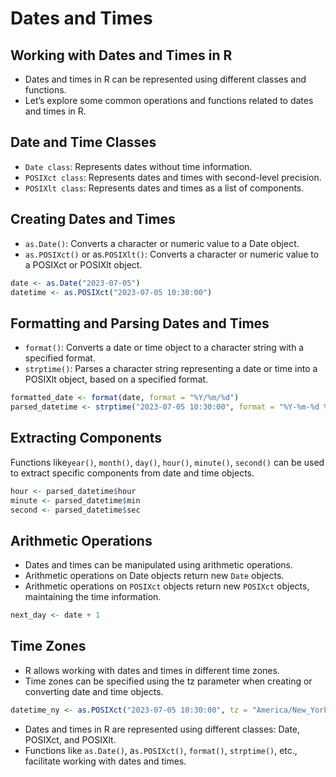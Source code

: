 # Dates and Times 
## Working with Dates and Times in R
- Dates and times in R can be represented using different classes and functions.
- Let's explore some common operations and functions related to dates and times in R.

## Date and Time Classes
- `Date class`: Represents dates without time information.
- `POSIXct class`: Represents dates and times with second-level precision.
- `POSIXlt class`: Represents dates and times as a list of components.

## Creating Dates and Times
- `as.Date()`: Converts a character or numeric value to a Date object.
- `as.POSIXct()` or as.`POSIXlt()`: Converts a character or numeric value to a POSIXct or POSIXlt object.

```r
date <- as.Date("2023-07-05")
datetime <- as.POSIXct("2023-07-05 10:30:00")
```

## Formatting and Parsing Dates and Times
- `format()`: Converts a date or time object to a character string with a specified format.
- `strptime()`: Parses a character string representing a date or time into a POSIXlt object, based on a specified format.

```r
formatted_date <- format(date, format = "%Y/%m/%d")
parsed_datetime <- strptime("2023-07-05 10:30:00", format = "%Y-%m-%d %H:%M:%S")
```

## Extracting Components
Functions like` year()`, `month()`, `day()`, `hour()`, `minute()`, `second()` can be used to extract specific components from date and time objects.

```r
hour <- parsed_datetime$hour
minute <- parsed_datetime$min
second <- parsed_datetime$sec
```

## Arithmetic Operations
- Dates and times can be manipulated using arithmetic operations.
- Arithmetic operations on Date objects return new `Date` objects.
- Arithmetic operations on `POSIXct` objects return new `POSIXct` objects, maintaining the time information.

```r
next_day <- date + 1
```

## Time Zones
- R allows working with dates and times in different time zones.
- Time zones can be specified using the tz parameter when creating or converting date and time objects. 

```r
datetime_ny <- as.POSIXct("2023-07-05 10:30:00", tz = "America/New_York")
```

- Dates and times in R are represented using different classes: Date, POSIXct, and POSIXlt.
- Functions like `as.Date()`, a`s.POSIXct()`, `format()`, `strptime()`, etc., facilitate working with dates and times.
